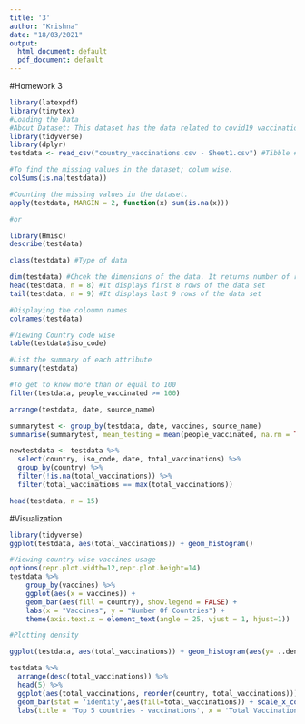 ```yaml
---
title: '3'
author: "Krishna"
date: "18/03/2021"
output:
  html_document: default
  pdf_document: default
---
```



#Homework 3


```r
library(latexpdf)
library(tinytex)
#Loading the Data
#About Dataset: This dataset has the data related to covid19 vaccinations around the world.
library(tidyverse)
library(dplyr)
testdata <- read_csv("country_vaccinations.csv - Sheet1.csv") #Tibble #reading the data
```

```r
#To find the missing values in the dataset; colum wise.
colSums(is.na(testdata))

#Counting the missing values in the dataset.
apply(testdata, MARGIN = 2, function(x) sum(is.na(x)))

#or

library(Hmisc)
describe(testdata)
```

```r
class(testdata) #Type of data
```

```r
dim(testdata) #Chcek the dimensions of the data. It returns number of rows * Coloumns
head(testdata, n = 8) #It displays first 8 rows of the data set
tail(testdata, n = 9) #It displays last 9 rows of the data set
```

```r
#Displaying the coloumn names
colnames(testdata)
```

```r
#Viewing Country code wise 
table(testdata$iso_code)
```

```r
#List the summary of each attribute 
summary(testdata)
```


```r
#To get to know more than or equal to 100  
filter(testdata, people_vaccinated >= 100)
```

```r
arrange(testdata, date, source_name)
```


```r
summarytest <- group_by(testdata, date, vaccines, source_name)
summarise(summarytest, mean_testing = mean(people_vaccinated, na.rm = TRUE))
```

```r
newtestdata <- testdata %>%
  select(country, iso_code, date, total_vaccinations) %>%
  group_by(country) %>%
  filter(!is.na(total_vaccinations)) %>%
  filter(total_vaccinations == max(total_vaccinations))

head(testdata, n = 15)
```


#Visualization

```r
library(tidyverse)
ggplot(testdata, aes(total_vaccinations)) + geom_histogram()
```

```r
#Viewing country wise vaccines usage 
options(repr.plot.width=12,repr.plot.height=14)
testdata %>%
    group_by(vaccines) %>%
    ggplot(aes(x = vaccines)) +
    geom_bar(aes(fill = country), show.legend = FALSE) +
    labs(x = "Vaccines", y = "Number Of Countries") +
    theme(axis.text.x = element_text(angle = 25, vjust = 1, hjust=1))
```


```r
#Plotting density 

ggplot(testdata, aes(total_vaccinations)) + geom_histogram(aes(y= ..density..), alpha = 0.5) + geom_density(alpha = 0.2, fill = 'yellow')
```

```r
testdata %>%
  arrange(desc(total_vaccinations)) %>%
  head(5) %>%
  ggplot(aes(total_vaccinations, reorder(country, total_vaccinations))) + theme_minimal() + 
  geom_bar(stat = 'identity',aes(fill=total_vaccinations)) + scale_x_continuous(labels = scales::comma) + 
  labs(title = 'Top 5 countries - vaccinations', x = 'Total Vaccinations', y = '') + theme(legend.position = 'none')
```



